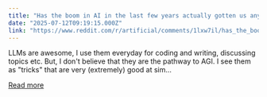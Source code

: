```yaml
---
title: "Has the boom in AI in the last few years actually gotten us any closer to AGI?"
date: "2025-07-12T09:19:15.000Z"
link: "https://www.reddit.com/r/artificial/comments/1lxw7il/has_the_boom_in_ai_in_the_last_few_years_actually/"
---
```


LLMs are awesome, I use them everyday for coding and writing, discussing topics etc. But, I don't believe that they are the pathway to AGI. I see them as "tricks" that are very (extremely) good at sim...

[Read more](https://www.reddit.com/r/artificial/comments/1lxw7il/has_the_boom_in_ai_in_the_last_few_years_actually/)
